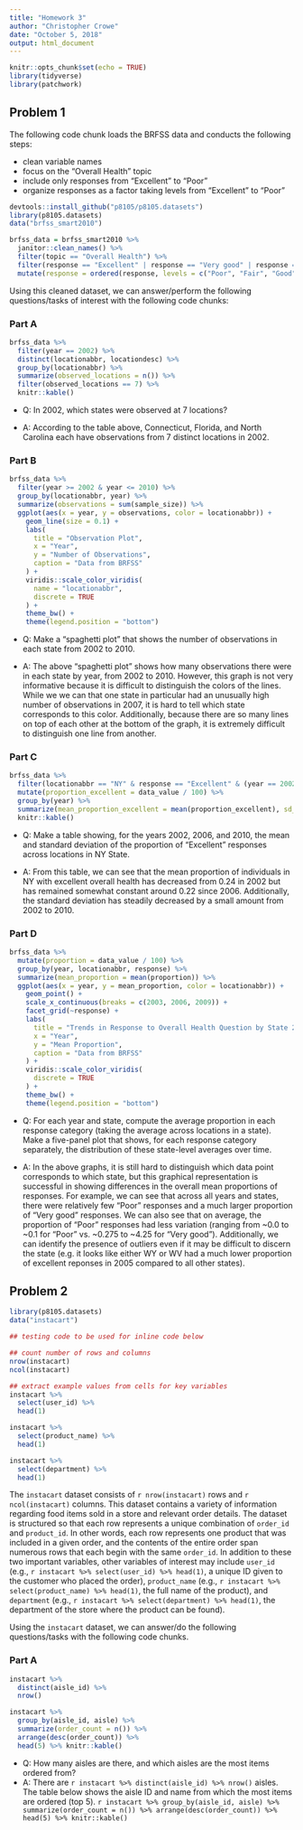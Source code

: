 ```yaml
---
title: "Homework 3"
author: "Christopher Crowe"
date: "October 5, 2018"
output: html_document
---
```


```r
knitr::opts_chunk$set(echo = TRUE)
library(tidyverse)
library(patchwork)
```

## Problem 1

The following code chunk loads the BRFSS data and conducts the following steps:

* clean variable names
* focus on the "Overall Health" topic
* include only responses from "Excellent" to "Poor"
* organize responses as a factor taking levels from "Excellent" to "Poor"

```r
devtools::install_github("p8105/p8105.datasets")
library(p8105.datasets)
data("brfss_smart2010")

brfss_data = brfss_smart2010 %>%
  janitor::clean_names() %>% 
  filter(topic == "Overall Health") %>% 
  filter(response == "Excellent" | response == "Very good" | response == "Good" | response == "Fair" | response == "Poor") %>%
  mutate(response = ordered(response, levels = c("Poor", "Fair", "Good", "Very good", "Excellent")))
```

Using this cleaned dataset, we can answer/perform the following questions/tasks of interest with the following code chunks: 

### Part A

```r
brfss_data %>% 
  filter(year == 2002) %>% 
  distinct(locationabbr, locationdesc) %>% 
  group_by(locationabbr) %>% 
  summarize(observed_locations = n()) %>% 
  filter(observed_locations == 7) %>% 
  knitr::kable()
```

* Q: In 2002, which states were observed at 7 locations?

* A: According to the table above, Connecticut, Florida, and North Carolina each have observations from 7 distinct locations in 2002.


### Part B
  
```r
brfss_data %>% 
  filter(year >= 2002 & year <= 2010) %>% 
  group_by(locationabbr, year) %>% 
  summarize(observations = sum(sample_size)) %>% 
  ggplot(aes(x = year, y = observations, color = locationabbr)) +
    geom_line(size = 0.1) +
    labs(
      title = "Observation Plot",
      x = "Year",
      y = "Number of Observations",
      caption = "Data from BRFSS"
    ) +
    viridis::scale_color_viridis(
      name = "locationabbr",
      discrete = TRUE
    ) +
    theme_bw() +
    theme(legend.position = "bottom")
```

* Q: Make a “spaghetti plot” that shows the number of observations in each state from 2002 to 2010.

* A: The above "spaghetti plot" shows how many observations there were in each state by year, from 2002 to 2010. However, this graph is not very informative because it is difficult to distinguish the colors of the lines. While we we can that one state in particular had an unusually high number of observations in 2007, it is hard to tell which state corresponds to this color. Additionally, because there are so many lines on top of each other at the bottom of the graph, it is extremely difficult to distinguish one line from another. 

### Part C

```r
brfss_data %>% 
  filter(locationabbr == "NY" & response == "Excellent" & (year == 2002 | year == 2006 | year == 2010)) %>% 
  mutate(proportion_excellent = data_value / 100) %>% 
  group_by(year) %>% 
  summarize(mean_proportion_excellent = mean(proportion_excellent), sd_proportion_excellent = sd(proportion_excellent)) %>% 
  knitr::kable()
```

* Q: Make a table showing, for the years 2002, 2006, and 2010, the mean and standard deviation of the proportion of “Excellent” responses across locations in NY State.
 
 * A: From this table, we can see that the mean proportion of individuals in NY with excellent overall health has decreased from 0.24 in 2002 but has remained somewhat constant around 0.22 since 2006. Additionally, the standard deviation has steadily decreased by a small amount from 2002 to 2010.

### Part D



```r

brfss_data %>% 
  mutate(proportion = data_value / 100) %>% 
  group_by(year, locationabbr, response) %>% 
  summarize(mean_proportion = mean(proportion)) %>% 
  ggplot(aes(x = year, y = mean_proportion, color = locationabbr)) +
    geom_point() +
    scale_x_continuous(breaks = c(2003, 2006, 2009)) +
    facet_grid(~response) +
    labs(
      title = "Trends in Response to Overall Health Question by State 2002 - 2010",
      x = "Year", 
      y = "Mean Proportion",
      caption = "Data from BRFSS"
    ) +
    viridis::scale_color_viridis(
      discrete = TRUE
    ) +
    theme_bw() +
    theme(legend.position = "bottom")
```

* Q: For each year and state, compute the average proportion in each response category (taking the average across locations in a state). Make a five-panel plot that shows, for each response category separately, the distribution of these state-level averages over time.

* A: In the above graphs, it is still hard to distinguish which data point corresponds to which state, but this graphical representation is successful in showing differences in the overall mean proportions of responses. For example, we can see that across all years and states, there were relatively few "Poor" responses and a much larger proportion of "Very good" responses. We can also see that on average, the proportion of "Poor" responses had less variation (ranging from ~0.0 to ~0.1 for "Poor" vs. ~0.275 to ~4.25 for "Very good"). Additionally, we can identify the presence of outliers even if it may be difficult to discern the state (e.g. it looks like either WY or WV had a much lower proportion of excellent reponses in 2005 compared to all other states).

## Problem 2

```r
library(p8105.datasets)
data("instacart")

## testing code to be used for inline code below

## count number of rows and columns
nrow(instacart)
ncol(instacart)

## extract example values from cells for key variables
instacart %>% 
  select(user_id) %>% 
  head(1)

instacart %>% 
  select(product_name) %>% 
  head(1)

instacart %>% 
  select(department) %>% 
  head(1)

```

The `instacart` dataset consists of `r nrow(instacart)` rows and `r ncol(instacart)` columns. This dataset contains a variety of information regarding food items sold in a store and relevant order details. The dataset is structured so that each row represents a unique combination of `order_id` and `product_id`. In other words, each row represents one product that was included in a given order, and the contents of the entire order span numerous rows that each begin with the same `order_id`. In addition to these two important variables, other variables of interest may include `user_id` (e.g., `r instacart %>% select(user_id) %>% head(1)`, a unique ID given to the customer who placed the order), `product_name` (e.g., `r instacart %>% select(product_name) %>% head(1)`, the full name of the product), and `department` (e.g., `r instacart %>% select(department) %>% head(1)`, the department of the store where the product can be found).

Using the `instacart` dataset, we can answer/do the following questions/tasks with the following code chunks.

### Part A

```r
instacart %>% 
  distinct(aisle_id) %>% 
  nrow()

instacart %>% 
  group_by(aisle_id, aisle) %>% 
  summarize(order_count = n()) %>% 
  arrange(desc(order_count)) %>% 
  head(5) %>% knitr::kable()
```

* Q: How many aisles are there, and which aisles are the most items ordered from?
* A: There are `r instacart %>% distinct(aisle_id) %>% nrow()` aisles. The table below shows the aisle ID and name from which the most items are ordered (top 5). `r instacart %>% group_by(aisle_id, aisle) %>% summarize(order_count = n()) %>% arrange(desc(order_count)) %>% head(5) %>% knitr::kable()`